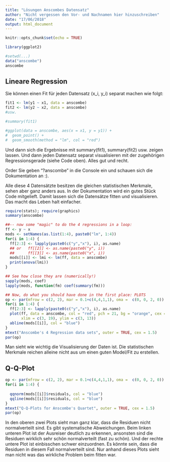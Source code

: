 ```yaml
---
title: "Lösungen Anscombes Datensatz"
author: "Nicht vergessen den Vor- und Nachnamen hier hinzuschreiben"
date: "17/06/2018"
output: html_document
---
```


```r
knitr::opts_chunk$set(echo = TRUE)
```


```r
library(ggplot2)
```



```r
#setwd(...)
data("anscombe")
anscombe

```



## Lineare Regression

Sie können einen Fit für jeden Datensatz (x_i, y_i) separat machen wie folgt: 
```r

fit1 <- lm(y1 ~ x1, data = anscombe)
fit2 <- lm(y2 ~ x2, data = anscombe)
#usw.

#summary(fit1)

#ggplot(data = anscombe, aes(x = x1, y = y1)) + 
#  geom_point() +
#  geom_smooth(method = "lm", col = "red")

```

Und dann sich die Ergebnisse mit summary(fit1), summary(fit2) usw. zeigen lassen. Und dann jeden Datensatz separat visualisieren mit der zugehörigen Regressionsgerade (siehe Code oben). Alles gut und recht. 

Order Sie geben "?anscombe" in die Console ein und schauen sich 
die Dokumentation an :). 

Alle diese 4 Datensätzte besitzen die gleichen statistischen Merkmale, sehen aber ganz anders aus. 
In der Dokumentation wird ein gutes Stück Code mitgelieft. 
Damit lassen sich die Datensätze fitten und visualisieren. 
Das macht das Leben halt einfacher. 

```r
require(stats); require(graphics)
summary(anscombe)

##-- now some "magic" to do the 4 regressions in a loop:
ff <- y ~ x
mods <- setNames(as.list(1:4), paste0("lm", 1:4))
for(i in 1:4) {
  ff[2:3] <- lapply(paste0(c("y","x"), i), as.name)
  ## or   ff[[2]] <- as.name(paste0("y", i))
  ##      ff[[3]] <- as.name(paste0("x", i))
  mods[[i]] <- lmi <- lm(ff, data = anscombe)
  print(anova(lmi))
}

## See how close they are (numerically!)
sapply(mods, coef)
lapply(mods, function(fm) coef(summary(fm)))

## Now, do what you should have done in the first place: PLOTS
op <- par(mfrow = c(2, 2), mar = 0.1+c(4,4,1,1), oma =  c(0, 0, 2, 0))
for(i in 1:4) {
  ff[2:3] <- lapply(paste0(c("y","x"), i), as.name)
  plot(ff, data = anscombe, col = "red", pch = 21, bg = "orange", cex = 1.2,
       xlim = c(3, 19), ylim = c(3, 13))
  abline(mods[[i]], col = "blue")
}
mtext("Anscombe's 4 Regression data sets", outer = TRUE, cex = 1.5)
par(op)
```

Man sieht wie wichtig die Visualisierung der Daten ist. Die statistischen Merkmale reichen alleine nicht aus um einen guten Model/Fit zu erstellen.

## Q-Q-Plot
```r
op <- par(mfrow = c(2, 2), mar = 0.1+c(4,4,1,1), oma =  c(0, 0, 2, 0))
for(i in 1:4) {
  
  qqnorm(mods[[i]]$residuals, col = "blue")
  qqline(mods[[i]]$residuals, col = "blue")
}
mtext("Q-Q-Plots for Anscombe's Quartet", outer = TRUE, cex = 1.5)
par(op)
```

In den oberen zwei Plots sieht man ganz klar, dass die Residuen nicht normalverteilt sind. Es gibt systematische Abweichungen. 
Beim linken unteren Plot ist der Ausreiser deutlich zu erkennen, ansonsten sind die Residuen wirklich sehr schön normalverteilt (fast zu schön). Und der rechte untere Plot ist einbisschen schwer einzuordnen. Es könnte sein, dass die Residuen in diesem Fall normalverteilt sind. Nur anhand dieses Plots sieht man nicht was das wirkliche Problem beim fitten war. 
